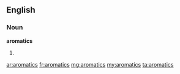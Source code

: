 ==English==

===Noun===
'''aromatics'''

# {{plural of|aromatic}}

[[ar:aromatics]]
[[fr:aromatics]]
[[mg:aromatics]]
[[my:aromatics]]
[[ta:aromatics]]